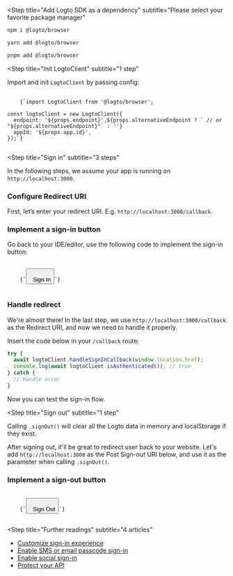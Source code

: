 
<Steps>

<Step
  title="Add Logto SDK as a dependency"
  subtitle="Please select your favorite package manager"
>
<Tabs>
<TabItem value="npm" label="npm">

```bash
npm i @logto/browser
```

</TabItem>
<TabItem value="yarn" label="Yarn">

```bash
yarn add @logto/browser
```

</TabItem>
<TabItem value="pnpm" label="pnpm">

```bash
pnpm add @logto/browser
```

</TabItem>
</Tabs>
</Step>

<Step
  title="Init LogtoClient"
  subtitle="1 step"
>

Import and init `LogtoClient` by passing config:

<pre>
  <code className="language-ts">
    {`import LogtoClient from '@logto/browser';

const logtoClient = new LogtoClient({
  endpoint: '${props.endpoint}',${props.alternativeEndpoint ? ` // or "${props.alternativeEndpoint}"` : ''}
  appId: '${props.app.id}',
});`}
  </code>
</pre>

</Step>

<Step
  title="Sign in"
  subtitle="3 steps"
>

<InlineNotification>
  In the following steps, we assume your app is running on <code>http://localhost:3000</code>.
</InlineNotification>

### Configure Redirect URI

First, let’s enter your redirect URI. E.g. `http://localhost:3000/callback`.

<UriInputField
  appId={props.app.id}
  isSingle={!props.isCompact}
  name="redirectUris"
  title="application_details.redirect_uri"
/>

### Implement a sign-in button

Go back to your IDE/editor, use the following code to implement the sign-in button:

<pre>
  <code className="language-html">
    {`<button onclick="logtoClient.signIn('${
      props.redirectUris[0] ?? 'http://localhost:3000/callback'
    }')">
  Sign In
</button>`}
  </code>
</pre>

### Handle redirect

We're almost there! In the last step, we use `http://localhost:3000/callback` as the Redirect URI, and now we need to handle it properly.

Insert the code below in your `/callback` route:

```ts
try {
  await logtoClient.handleSignInCallback(window.location.href);
  console.log(await logtoClient.isAuthenticated()); // true
} catch {
  // Handle error
}
```

Now you can test the sign-in flow.

</Step>

<Step
  title="Sign out"
  subtitle="1 step"
>

Calling `.signOut()` will clear all the Logto data in memory and localStorage if they exist.

After signing out, it'll be great to redirect user back to your website. Let's add `http://localhost:3000` as the Post Sign-out URI below, and use it as the parameter when calling `.signOut()`.

<UriInputField
  appId={props.app.id}
  isSingle={!props.isCompact}
  name="postLogoutRedirectUris"
  title="application_details.post_sign_out_redirect_uri"
/>

### Implement a sign-out button

<pre>
  <code className="language-html">
    {`<button onclick="logtoClient.signOut('${
      props.postLogoutRedirectUris[0] ?? 'http://localhost:3000'
    }')">
  Sign Out
</button>`}
  </code>
</pre>

</Step>

<Step
  title="Further readings"
  subtitle="4 articles"
>

- [Customize sign-in experience](https://docs.logto.io/docs/tutorials/get-started/customize-sign-in-experience)
- [Enable SMS or email passcode sign-in](https://docs.logto.io/docs/tutorials/get-started/passwordless-sign-in-by-adding-connectors#enable-sms-or-email-passwordless-sign-in)
- [Enable social sign-in](https://docs.logto.io/docs/tutorials/get-started/passwordless-sign-in-by-adding-connectors#enable-social-sign-in)
- [Protect your API](https://docs.logto.io/docs/recipes/protect-your-api)

</Step>

</Steps>
